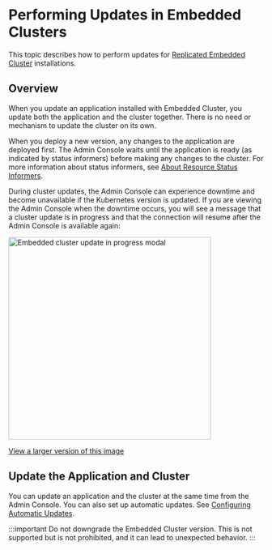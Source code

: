 
# Performing Updates in Embedded Clusters

This topic describes how to perform updates for [Replicated Embedded Cluster](/vendor/embedded-overview) installations.

## Overview

When you update an application installed with Embedded Cluster, you update both the application and the cluster together. There is no need or mechanism to update the cluster on its own.

When you deploy a new version, any changes to the application are deployed first. The Admin Console waits until the application is ready (as indicated by status informers) before making any changes to the cluster. For more information about status informers, see [About Resource Status Informers](/vendor/admin-console-display-app-status).

During cluster updates, the Admin Console can experience downtime and become unavailable if the Kubernetes version is updated. If you are viewing the Admin Console when the downtime occurs, you will see a message that a cluster update is in progress and that the connection will resume after the Admin Console is available again:

<img alt="Embedded cluster update in progress modal" src="/images/embedded-cluster-update-in-progress.png" width="400px"/>

[View a larger version of this image](/images/embedded-cluster-update-in-progress.png)

## Update the Application and Cluster

You can update an application and the cluster at the same time from the Admin Console. You can also set up automatic updates. See [Configuring Automatic Updates](/enterprise/updating-apps).

:::important
Do not downgrade the Embedded Cluster version. This is not supported but is not prohibited, and it can lead to unexpected behavior.
:::

<AdminConsole/>